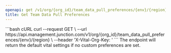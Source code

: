 ```yaml
---
openapi: get /v1/org/{org_id}/team_data_pull_preferences/{env}/{region}
title: Get Team Data Pull Preferences
---
```


<RequestExample>
```bash cURL
curl --request GET \
  --url https://api.management.junction.com/v1/org/{org_id}/team_data_pull_preferences/{env}/{region} \
  --header 'X-Vital-Org-Key: <api-key>'
```
</RequestExample>

<Info>
The endpoint will return the default vital settings if no custom preferences are set.
</Info>


<OrgManagementAPI />